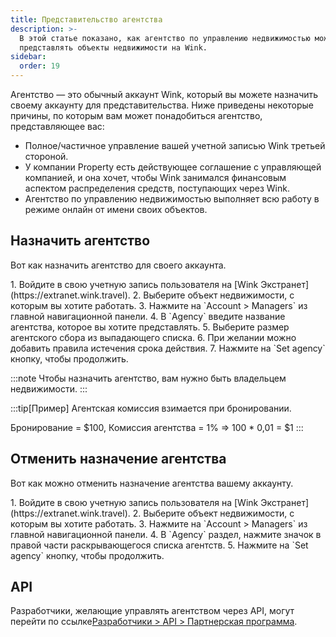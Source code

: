 ```yaml
---
title: Представительство агентства
description: >-
  В этой статье показано, как агентство по управлению недвижимостью может
  представлять объекты недвижимости на Wink.
sidebar:
  order: 19
---
```


Агентство — это обычный аккаунт Wink, который вы можете назначить своему аккаунту для представительства. Ниже приведены некоторые причины, по которым вам может понадобиться агентство, представляющее вас:

* Полное/частичное управление вашей учетной записью Wink третьей стороной.
* У компании Property есть действующее соглашение с управляющей компанией, и она хочет, чтобы Wink занимался финансовым аспектом распределения средств, поступающих через Wink.
* Агентство по управлению недвижимостью выполняет всю работу в режиме онлайн от имени своих объектов.

## Назначить агентство

Вот как назначить агентство для своего аккаунта.

<Steps>
  1. Войдите в свою учетную запись пользователя на [Wink Экстранет](https://extranet.wink.travel).
  2. Выберите объект недвижимости, с которым вы хотите работать.
  3. Нажмите на `Account > Managers` из главной навигационной панели.
  4. В `Agency` введите название агентства, которое вы хотите представлять.
  5. Выберите размер агентского сбора из выпадающего списка.
  6. При желании можно добавить правила истечения срока действия.
  7. Нажмите на `Set agency` кнопку, чтобы продолжить.
</Steps>


:::note
Чтобы назначить агентство, вам нужно быть владельцем недвижимости.
:::

:::tip\[Пример]
Агентская комиссия взимается при бронировании.

Бронирование = $100, Комиссия агентства = 1% => 100 \* 0,01 = $1
:::

## Отменить назначение агентства

Вот как можно отменить назначение агентства вашему аккаунту.

<Steps>
  1. Войдите в свою учетную запись пользователя на [Wink Экстранет](https://extranet.wink.travel).
  2. Выберите объект недвижимости, с которым вы хотите работать.
  3. Нажмите на `Account > Managers` из главной навигационной панели.
  4. В `Agency` раздел, нажмите <Badge text="x" variant="danger" size="small" /> значок в правой части раскрывающегося списка агентств.
  5. Нажмите на `Set agency` кнопку, чтобы продолжить.
</Steps>


## API

Разработчики, желающие управлять агентством через API, могут перейти по ссылке[Разработчики > API > Партнерская программа](/developers/apis/#affiliate-api).

